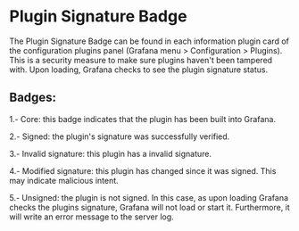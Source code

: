 
<Meta title="MDX|PluginSignatureBadge" component={PluginSignatureBadge} />

# Plugin Signature Badge

The Plugin Signature Badge can be found in each information plugin card of the configuration plugins panel (Grafana menu > Configuration > Plugins).
This is a security measure to make sure plugins haven't been tampered with. Upon loading, Grafana checks to see the plugin signature status.

## Badges:

1.- Core: this badge indicates that the plugin has been built into Grafana.

<ExampleFrame>
  <PluginSignatureBadge status="internal" />
</ExampleFrame>

2.- Signed: the plugin's signature was successfully verified.

<ExampleFrame>
  <PluginSignatureBadge status="valid" />
</ExampleFrame>

3.- Invalid signature: this plugin has a invalid signature.

<ExampleFrame>
  <PluginSignatureBadge status="invalid" />
</ExampleFrame>

4.- Modified signature: this plugin has changed since it was signed. This may indicate malicious intent.

<ExampleFrame>
  <PluginSignatureBadge status="modified" />
</ExampleFrame>

5.- Unsigned: the plugin is not signed. In this case, as upon loading Grafana checks the plugins signature, Grafana will not load or start it. Furthermore, it will write an error message to the server log.

<ExampleFrame>
  <PluginSignatureBadge status="unsigned" />
</ExampleFrame>

<ArgTypes of={PluginSignatureBadge} />
